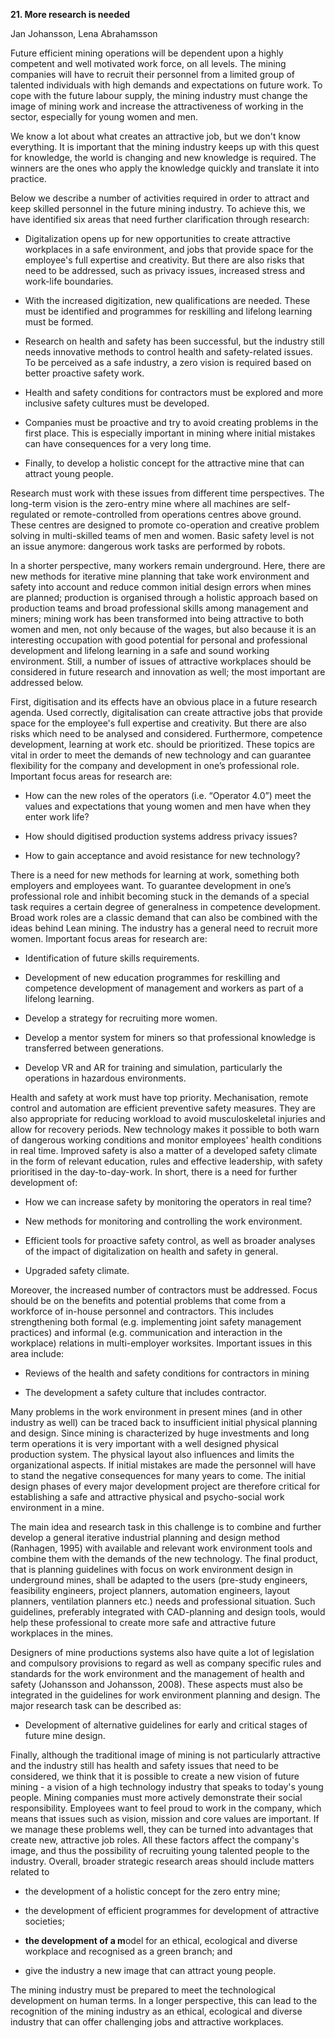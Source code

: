 **21. More research is needed**

Jan Johansson, Lena Abrahamsson

Future efficient mining operations will be dependent upon a highly competent and well motivated work force, on all levels. The mining companies will have to recruit their personnel from a limited group of talented individuals with high demands and expectations on future work. To cope with the future labour supply, the mining industry must change the image of mining work and increase the attractiveness of working in the sector, especially for young women and men.

We know a lot about what creates an attractive job, but we don\'t know everything. It is important that the mining industry keeps up with this quest for knowledge, the world is changing and new knowledge is required. The winners are the ones who apply the knowledge quickly and translate it into practice.

Below we describe a number of activities required in order to attract and keep skilled personnel in the future mining industry. To achieve this, we have identified six areas that need further clarification through research:

-   Digitalization opens up for new opportunities to create attractive workplaces in a safe environment, and jobs that provide space for the employee\'s full expertise and creativity. But there are also risks that need to be addressed, such as privacy issues, increased stress and work-life boundaries.

-   With the increased digitization, new qualifications are needed. These must be identified and programmes for reskilling and lifelong learning must be formed.

-   Research on health and safety has been successful, but the industry still needs innovative methods to control health and safety-related issues. To be perceived as a safe industry, a zero vision is required based on better proactive safety work.

-   Health and safety conditions for contractors must be explored and more inclusive safety cultures must be developed.

-   Companies must be proactive and try to avoid creating problems in the first place. This is especially important in mining where initial mistakes can have consequences for a very long time.

-   Finally, to develop a holistic concept for the attractive mine that can attract young people.

Research must work with these issues from different time perspectives. The long-term vision is the zero-entry mine where all machines are self-regulated or remote-controlled from operations centres above ground. These centres are designed to promote co-operation and creative problem solving in multi-skilled teams of men and women. Basic safety level is not an issue anymore: dangerous work tasks are performed by robots.

In a shorter perspective, many workers remain underground. Here, there are new methods for iterative mine planning that take work environment and safety into account and reduce common initial design errors when mines are planned; production is organised through a holistic approach based on production teams and broad professional skills among management and miners; mining work has been transformed into being attractive to both women and men, not only because of the wages, but also because it is an interesting occupation with good potential for personal and professional development and lifelong learning in a safe and sound working environment. Still, a number of issues of attractive workplaces should be considered in future research and innovation as well; the most important are addressed below.

First, digitisation and its effects have an obvious place in a future research agenda. Used correctly, digitalisation can create attractive jobs that provide space for the employee\'s full expertise and creativity. But there are also risks which need to be analysed and considered. Furthermore, competence development, learning at work etc. should be prioritized. These topics are vital in order to meet the demands of new technology and can guarantee flexibility for the company and development in one's professional role. Important focus areas for research are:

-   How can the new roles of the operators (i.e. "Operator 4.0") meet the values and expectations that young women and men have when they enter work life?

-   How should digitised production systems address privacy issues?

-   How to gain acceptance and avoid resistance for new technology?

There is a need for new methods for learning at work, something both employers and employees want. To guarantee development in one's professional role and inhibit becoming stuck in the demands of a special task requires a certain degree of generalness in competence development. Broad work roles are a classic demand that can also be combined with the ideas behind Lean mining. The industry has a general need to recruit more women. Important focus areas for research are:

-   Identification of future skills requirements.

-   Development of new education programmes for reskilling and competence development of management and workers as part of a lifelong learning.

-   Develop a strategy for recruiting more women.

-   Develop a mentor system for miners so that professional knowledge is transferred between generations.

-   Develop VR and AR for training and simulation, particularly the operations in hazardous environments.

Health and safety at work must have top priority. Mechanisation, remote control and automation are efficient preventive safety measures. They are also appropriate for reducing workload to avoid musculoskeletal injuries and allow for recovery periods. New technology makes it possible to both warn of dangerous working conditions and monitor employees\' health conditions in real time. Improved safety is also a matter of a developed safety climate in the form of relevant education, rules and effective leadership, with safety prioritised in the day-to-day-work. In short, there is a need for further development of:

-   How we can increase safety by monitoring the operators in real time?

-   New methods for monitoring and controlling the work environment.

-   Efficient tools for proactive safety control, as well as broader analyses of the impact of digitalization on health and safety in general.

-   Upgraded safety climate.

Moreover, the increased number of contractors must be addressed. Focus should be on the benefits and potential problems that come from a workforce of in-house personnel and contractors. This includes strengthening both formal (e.g. implementing joint safety management practices) and informal (e.g. communication and interaction in the workplace) relations in multi-employer worksites. Important issues in this area include:

-   Reviews of the health and safety conditions for contractors in mining

-   The development a safety culture that includes contractor.

Many problems in the work environment in present mines (and in other industry as well) can be traced back to insufficient initial physical planning and design. Since mining is characterized by huge investments and long term operations it is very important with a well designed physical production system. The physical layout also influences and limits the organizational aspects. If initial mistakes are made the personnel will have to stand the negative consequences for many years to come. The initial design phases of every major development project are therefore critical for establishing a safe and attractive physical and psycho-social work environment in a mine.

The main idea and research task in this challenge is to combine and further develop a general iterative industrial planning and design method (Ranhagen, 1995) with available and relevant work environment tools and combine them with the demands of the new technology. The final product, that is planning guidelines with focus on work environment design in underground mines, shall be adapted to the users (pre-study engineers, feasibility engineers, project planners, automation engineers, layout planners, ventilation planners etc.) needs and professional situation. Such guidelines, preferably integrated with CAD-planning and design tools, would help these professional to create more safe and attractive future workplaces in the mines.

Designers of mine productions systems also have quite a lot of legislation and compulsory provisions to regard as well as company specific rules and standards for the work environment and the management of health and safety (Johansson and Johansson, 2008). These aspects must also be integrated in the guidelines for work environment planning and design. The major research task can be described as:

-   Development of alternative guidelines for early and critical stages of future mine design.

Finally, although the traditional image of mining is not particularly attractive and the industry still has health and safety issues that need to be considered, we think that it is possible to create a new vision of future mining - a vision of a high technology industry that speaks to today\'s young people. Mining companies must more actively demonstrate their social responsibility. Employees want to feel proud to work in the company, which means that issues such as vision, mission and core values are important. If we manage these problems well, they can be turned into advantages that create new, attractive job roles. All these factors affect the company\'s image, and thus the possibility of recruiting young talented people to the industry. Overall, broader strategic research areas should include matters related to

-   the development of a holistic concept for the zero entry mine;

-   the development of efficient programmes for development of attractive societies;

-   **the development of a m**odel for an ethical, ecological and diverse workplace and recognised as a green branch; and

-   give the industry a new image that can attract young people.

The mining industry must be prepared to meet the technological development on human terms. In a longer perspective, this can lead to the recognition of the mining industry as an ethical, ecological and diverse industry that can offer challenging jobs and attractive workplaces.
